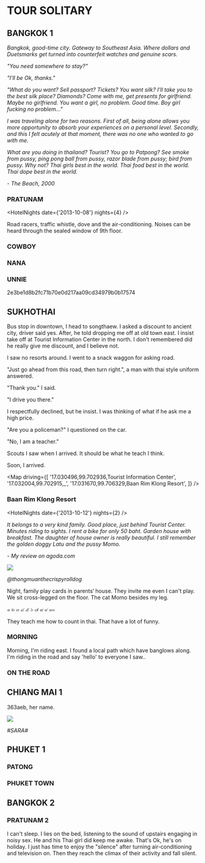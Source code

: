 
# TOUR SOLITARY
## BANGKOK 1

_Bangkok, good-time city. Gateway to Southeast Asia. Where dollars and Duetsmarks get turned into counterfeit watches and genuine scars._

_"You need somewhere to stay?"_

_"I'll be Ok, thanks."_

_"What do you want? Sell passport? Tickets? You want silk? I'll take you to the best silk place? Diamonds? Come with me, get presents for girlfriend. Maybe no girlfriend. You want a girl, no problem. Good time. Boy girl fucking no problem..."_

_I was traveling alone for two
 reasons. First of all, being alone
 allows you more opportunity to
 absorb your experiences on a
 personal level._
_Secondly, and this
 I felt acutely at that moment,
 there was no one who wanted to go
 with me._

_What are you doing in thailand? Tourist? You go to Patpong? See smoke from pussy, ping pong ball from pussy, razor blade from pussy; bird from pussy. Why not? Thai girls best in the world. Thai food best in the world. Thai dope best in the world._

_- The Beach, 2000_

### PRATUNAM

<HotelNights date={'2013-10-08'} nights={4} />

Road racers, traffic whistle, dove and the air-conditioning.
Noises can be heard through the sealed window of 9th floor.

### COWBOY

### NANA

### UNNIE

<Cryptor>2e3be1d8b2fc71b70e0d217aa09cd34979b0b17574</Cryptor>

## SUKHOTHAI

Bus stop in downtown, I head to songthaew.
I asked a discount to ancient city, driver said yes.
After, he told dropping me off at old town east.
I insist take off at Tourist Information Center in the north.
I don't remembered did he really give me discount, and I believe not.

I saw no resorts around.
I went to a snack waggon for asking road.

"Just go ahead from this road, then turn right.",
a man with thai style uniform answered.

"Thank you." I said.

"I drive you there."

I respectfully declined, but he insist.
I was thinking of what if he ask me a high price.

"Are you a policeman?" I questioned on the car.

"No, I am a teacher."

Scouts I saw when I arrived.
It should be what he teach I think.

Soon, I arrived.

<Map driving={[ '17.030496,99.702936,Tourist Information Center', '17.032004,99.702915,_', '17.031670,99.706329,Baan Rim Klong Resort', ]} />

### Baan Rim Klong Resort

<HotelNights date={'2013-10-12'} nights={2} />

*It belongs to a very kind family.*
*Good place, just behind Tourist Center.*
*Minutes riding to sights.*
*I rent a bike for only 50 baht.*
*Garden house with breakfast.*
*The daughter of house owner is really beautiful.*
*I still remember the golden doggy Latu and the pussy Momo.*

_- My review on agoda.com_

<img src={Latu} />

_@thongmuanthecrispyrolldog_

Night, family play cards in parents‘ house.
They invite me even I can't play.
We sit cross-legged on the floor.
The cat Momo besides my leg.

_๑ ๒ ๓ ๔ ๕ ๖ ๗ ๘ ๙ ๑๐_

They teach me how to count in thai.
That have a lot of funny.

### MORNING

Morning, I'm riding east.
I found a local path which have banglows along.
I'm riding in the road and say 'hello' to everyone I saw..

### ON THE ROAD

## CHIANG MAI 1

<Cryptor>363aeb</Cryptor>, her name.

<img src={sara} />

_#SARA#_

## PHUKET 1

### PATONG

### PHUKET TOWN

## BANGKOK 2

### PRATUNAM 2

I can't sleep.
I lies on the bed, listening to the sound of upstairs engaging in noisy sex.
He and his Thai girl did keep me awake. That's Ok, he's on holiday.
I just has time to enjoy the "silence" after turning air-conditioning and television on.
Then they reach the climax of their activity and fall silent.
